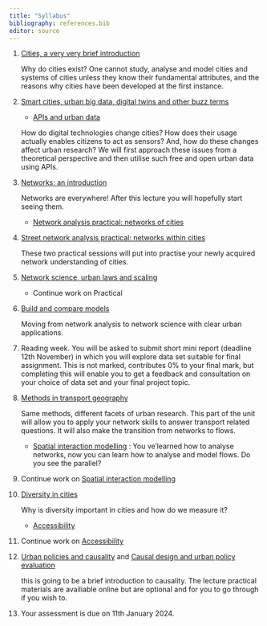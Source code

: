 ```yaml
---
title: "Syllabus"
bibliography: references.bib
editor: source
---
```


1. [Cities, a very very brief introduction](L1_why_cities.qmd){target="_blank"}

    Why do cities exist? One cannot study, analyse and model cities and systems of cities unless they know their fundamental attributes, and the reasons why cities have been developed at the first instance.

2.  [Smart cities, urban big data, digital twins and other buzz terms](L2_smart_cities.qmd){target="_blank"}

    -   [APIs and urban data](P1_apis.Rmd){target="_blank"}

    <!-- 2. digital traces **P**: ??? think of traces -->

    <!-- 3. Social Media **P**: Twitter -->

    How do digital technologies change cities? How does their usage actually enables citizens to act as sensors? And, how do these changes affect urban research? We will first approach these issues from a theoretical perspective and then utilise such free and open urban data using APIs.

3.  [Networks: an introduction](L3_intro_networks.qmd){target="_blank"}

    Networks are everywhere! After this lecture you will hopefully start seeing them.

    - [Network analysis practical: networks of cities](P2_network_analysis.Rmd){target="_blank"}

4.  [Street network analysis practical: networks within cities](P3_street_networks.Rmd){target="_blank"}

    These two practical sessions will put into practise your newly acquired network understanding of cities.

<!-- -   Csárdi, G., Nepusz, T., & Airoldi, E. M. (2016). Statistical network analysis with igraph. Springer. Available online at https://www.uni-due.de/hummell/sna/igraph/docs/.BookDraft-CsardiNepuszAiroldi2016.pdf. \[*methods*\] -->

<!-- -   Degree distribution (see help_degree_sistribution.Rmd) -->

5. [Network science, urban laws and scaling](L4_network_science.qmd){target="_blank"}

    -   Continue work on Practical

6.  [Build and compare models](P4_network_models.Rmd){target="_blank"}

    Moving from network analysis to network science with clear urban applications.
    
7.  Reading week. You will be asked to submit short mini report (deadline 12th November) in which you will explore data set suitable for final assignment. This is not marked, contributes 0% to your final mark, but completing this will enable you to get a feedback and consultation on your choice of data set and your final project topic.

8.  [Methods in transport geography](L5_transport_geography.qmd){target="_blank"}

    Same methods, different facets of urban research. This part of the unit will allow you to apply your network skills to answer transport related questions. It will also make the transition from networks to flows.

    - [Spatial interaction modelling](P5_sim.Rmd){target="_blank"} : You ve'learned how to analyse networks, now you can learn how to analyse and 
    model flows. Do you see the parallel?

<!-- For spatial interactions: - Bettencourt 2021 8.1.3 for Maximum entropym radiation and a variant of urban scaling - https://www.nature.com/articles/nature10856 -->

<!-- For network analysis: - Barthelemy 2018 Ch. 7. It has examples for road and subway studies + some policy elements. No code. -->

<!-- 8.  Networks small scale / Spatial networks -->

<!--     -   https://cran.r-project.org/web/packages/sfnetworks/ -->

<!--     -   Boeing -->

<!--     -   https://osf.io/78yub/ -->

<!--     -   Lovelace's book, Geocomputation with R https://geocompr.robinlovelace.net/ -->

<!-- use sfnetworks as it contains igraph. Use the vignettes. https://cran.r-project.org/web/packages/sfnetworks/index.html -->

9.  Continue work on [Spatial interaction modelling](P5_sim.Rmd){target="_blank"}

<!-- @kolaczyk2020statistical Ch 9 -->

10.  [Diversity in cities](L6_diversity.qmd){target="_blank"}

      Why is diversity important in cities and how do we measure it?
      
      - [Accessibility](P6_accessibility_full.Rmd){target="_blank"}

11.   Continue work on [Accessibility](P6_accessibility_full.Rmd){target="_blank"}

12. [Urban policies and causality](L6_Urban_policy___causal_design.pdf){target="_blank"} and [Causal design and urban policy evaluation](P7_causality.rmd){target="_blank"}

    this is going to be a brief introduction to causality. The lecture practical materials are availiable online but are optional and for you to go through if you wish to.
    
13. Your assessment is due on 11th January 2024.
